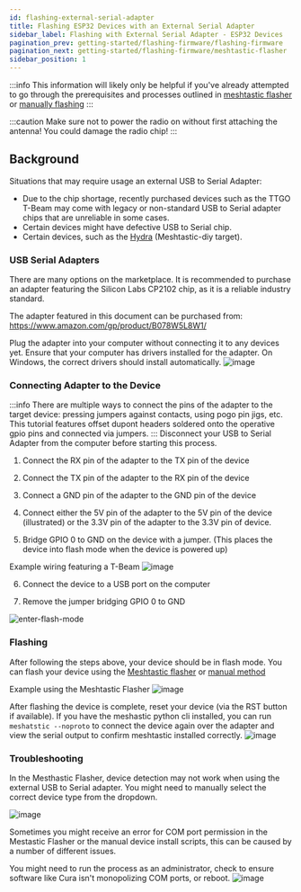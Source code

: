 ```yaml
---
id: flashing-external-serial-adapter
title: Flashing ESP32 Devices with an External Serial Adapter
sidebar_label: Flashing with External Serial Adapter - ESP32 Devices
pagination_prev: getting-started/flashing-firmware/flashing-firmware
pagination_next: getting-started/flashing-firmware/meshtastic-flasher
sidebar_position: 1
---
```



:::info
This information will likely only be helpful if you've already attempted to go through the prerequisites and processes outlined in [meshtastic flasher](https://meshtastic.org/docs/getting-started/flashing-firmware/meshtastic-flasher) or [manually flashing](https://meshtastic.org/docs/getting-started/flashing-firmware/flashing-esp32)
:::

:::caution
Make sure not to power the radio on without first attaching the antenna! You could damage the radio chip!
:::

## Background

Situations that may require usage an external USB to Serial Adapter:
* Due to the chip shortage, recently purchased devices such as the TTGO T-Beam may come with legacy or non-standard USB to Serial adapter chips that are unreliable in some cases. 
* Certain devices might have defective USB to Serial chip.
* Certain devices, such as the [Hydra](https://github.com/Hydra-Designs/project-hydra-meshtastic-pcb) (Meshtastic-diy target).

### USB Serial Adapters

There are many options on the marketplace. It is recommended to purchase an adapter featuring the Silicon Labs CP2102 chip, as it is a reliable industry standard.

The adapter featured in this document can be purchased from:
https://www.amazon.com/gp/product/B078W5L8W1/

Plug the adapter into your computer without connecting it to any devices yet. Ensure that your computer has drivers installed for the adapter. On Windows, the correct drivers should install automatically.
![image](https://user-images.githubusercontent.com/9000580/168445869-f73667f5-0169-46fd-ae13-15c3abad31aa.png)

### Connecting Adapter to the Device

:::info
There are multiple ways to connect the pins of the adapter to the target device: pressing jumpers against contacts, using pogo pin jigs, etc. This tutorial features offset dupont headers soldered onto the operative gpio pins and connected via jumpers.
:::
Disconnect your USB to Serial Adapter from the computer before starting this process. 

1) Connect the RX pin of the adapter to the TX pin of the device

2) Connect the TX pin of the adapter to the RX pin of the device

3) Connect a GND pin of the adapter to the GND pin of the device

4) Connect either the 5V pin of the adapter to the 5V pin of the device (illustrated) or the 3.3V pin of the adapter to the 3.3V pin of device.

5) Bridge GPIO 0 to GND on the device with a jumper. (This places the device into flash mode when the device is powered up)

Example wiring featuring a T-Beam
![image](https://user-images.githubusercontent.com/9000580/168446438-d14f34a0-b92d-4716-87fd-e0c2927a35fd.png)

6) Connect the device to a USB port on the computer

7) Remove the jumper bridging GPIO 0 to GND

![enter-flash-mode](https://user-images.githubusercontent.com/9000580/168446974-c31d3e9c-3397-4cb1-90a4-91ef2e4d5fac.gif)

### Flashing

After following the steps above, your device should be in flash mode. You can flash your device using the [Meshtastic flasher](https://meshtastic.org/docs/getting-started/flashing-firmware/meshtastic-flasher) or [manual method](https://meshtastic.org/docs/getting-started/flashing-firmware/flashing-esp32)

Example using the Meshtastic Flasher
![image](https://user-images.githubusercontent.com/9000580/168447086-313e0649-1bfe-4ccb-b891-0f56059d8063.png)

After flashing the device is complete, reset your device (via the RST button if available).
If you have the meshastic python cli installed, you can run `meshatstic --noproto` to connect the device again over the adapter and view the serial output to confirm meshtastic installed correctly.
![image](https://user-images.githubusercontent.com/9000580/168447159-71a6546a-f487-4bc2-86c1-4c489b2a8975.png)


### Troubleshooting

In the Mesthastic Flasher, device detection may not work when using the external USB to Serial adapter. You might need to manually select the correct device type from the dropdown.

![image](https://user-images.githubusercontent.com/9000580/168447197-206f7e14-debe-4b6a-bb2a-7647418075e4.png)

Sometimes you might receive an error for COM port permission in the Mestastic Flasher or the manual device install scripts, this can be caused by a number of different issues. 

You might need to run the process as an administrator, check to ensure software like Cura isn't monopolizing COM ports, or reboot. 
![image](https://user-images.githubusercontent.com/9000580/168447232-1a3af39b-e3cc-44b9-bc3a-32843a9e6f1f.png)




